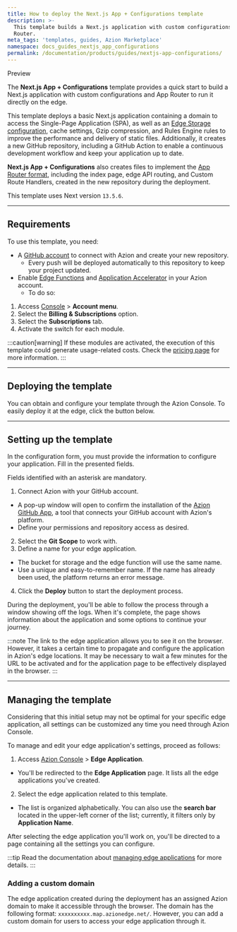 ```yaml
---
title: How to deploy the Next.js App + Configurations template
description: >-
  This template builds a Next.js application with custom configurations and App
  Router.
meta_tags: 'templates, guides, Azion Marketplace'
namespace: docs_guides_nextjs_app_configurations
permalink: /documentation/products/guides/nextjs-app-configurations/
---
```



<Tag severity="info" client:only="vue">
Preview
</Tag>

The **Next.js App + Configurations** template provides a quick start to build a Next.js application with custom configurations and App Router to run it directly on the edge.

This template deploys a basic Next.js application containing a domain to access the Single-Page Application (SPA), as well as an [Edge Storage configuration](/en/documentation/products/store/edge-storage/), cache settings, Gzip compression, and Rules Engine rules to improve the performance and delivery of static files. Additionally, it creates a new GitHub repository, including a GitHub Action to enable a continuous development workflow and keep your application up to date.

**Next.js App + Configurations** also creates files to implement the [App Router format](https://nextjs.org/docs/app), including the index page, edge API routing, and Custom Route Handlers, created in the new repository during the deployment. 

This template uses Next version `13.5.6`.

---

## Requirements

To use this template, you need:

- A [GitHub account](https://github.com/signup) to connect with Azion and create your new repository.
  - Every push will be deployed automatically to this repository to keep your project updated.
- Enable [Edge Functions](/en/documentation/products/build/edge-application/edge-functions/) and [Application Accelerator](/en/documentation/products/build/edge-application/application-accelerator/) in your Azion account.
    - To do so: 

1. Access [Console](https://console.azion.com) > **Account menu**.
2. Select the **Billing & Subscriptions** option.
3. Select the **Subscriptions** tab.
4. Activate the switch for each module.

:::caution[warning]
If these modules are activated, the execution of this template could generate usage-related costs. Check the [pricing page](/en/documentation/products/pricing/) for more information.
:::

---

## Deploying the template

You can obtain and configure your template through the Azion Console. To easily deploy it at the edge, click the button below.

<LinkButton
    label="Deploy"
    link="https://console.azion.com/create/nextjs/nextjs-app-configurations"
    icon="ai ai-azion"
    icon-pos="left"
  />

---

## Setting up the template

In the configuration form, you must provide the information to configure your application. Fill in the presented fields. 

Fields identified with an asterisk are mandatory.

1. Connect Azion with your GitHub account.
- A pop-up window will open to confirm the installation of the [Azion GitHub App](https://www.azion.com/en/documentation/products/guides/azion-github-app/), a tool that connects your GitHub account with Azion's platform.
- Define your permissions and repository access as desired.
2. Select the **Git Scope** to work with.
3. Define a name for your edge application.
- The bucket for storage and the edge function will use the same name.
- Use a unique and easy-to-remember name. If the name has already been used, the platform returns an error message.
4. Click the **Deploy** button to start the deployment process.

During the deployment, you'll be able to follow the process through a window showing off the logs. When it's complete, the page shows information about the application and some options to continue your journey.

:::note
The link to the edge application allows you to see it on the browser. However, it takes a certain time to propagate and configure the application in Azion's edge locations. It may be necessary to wait a few minutes for the URL to be activated and for the application page to be effectively displayed in the browser.
:::

---

## Managing the template

Considering that this initial setup may not be optimal for your specific edge application, all settings can be customized any time you need through Azion Console.

To manage and edit your edge application's settings, proceed as follows:

1. Access [Azion Console](/en/documentation/products/guides/how-to-access-azion-console/) > **Edge Application**.
- You'll be redirected to the **Edge Application** page. It lists all the edge applications you've created. 
2. Select the edge application related to this template. 
- The list is organized alphabetically. You can also use the **search bar** located in the upper-left corner of the list; currently, it filters only by **Application Name**.

After selecting the edge application you'll work on, you'll be directed to a page containing all the settings you can configure.

:::tip
Read the documentation about [managing edge applications](/en/documentation/products/build/edge-application/first-steps/) for more details.
:::

### Adding a custom domain

The edge application created during the deployment has an assigned Azion domain to make it accessible through the browser. The domain has the following format: `xxxxxxxxxx.map.azionedge.net/`. However, you can add a custom domain for users to access your edge application through it.


<LinkButton link="/en/documentation/products/guides/configure-a-domain/" label="go to configuring a domain guide" severity="secondary" /> 




